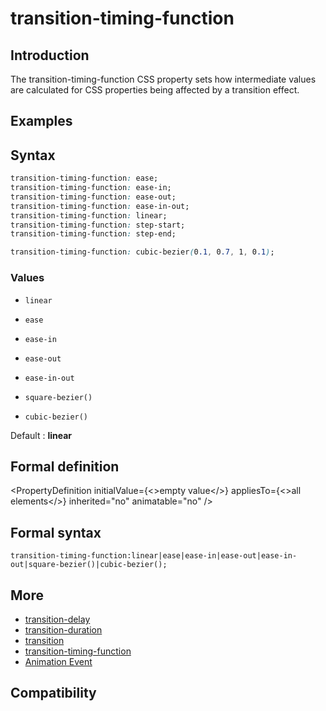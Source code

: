 
# transition-timing-function

## Introduction

The transition-timing-function CSS property sets how intermediate values are calculated for CSS properties being affected by a transition effect.

## Examples

<Go
  example="css-api"
  img="/assets/doc/css/transition-timing-function.gif"
  defaultEntryFile="dist/transition-timing-function.lynx.bundle"
  defaultFile="src/transition-timing-function/App.tsx"
  entry="src/transition-timing-function"
/>

## Syntax

```css
transition-timing-function: ease;
transition-timing-function: ease-in;
transition-timing-function: ease-out;
transition-timing-function: ease-in-out;
transition-timing-function: linear;
transition-timing-function: step-start;
transition-timing-function: step-end;

transition-timing-function: cubic-bezier(0.1, 0.7, 1, 0.1);
```

### Values

- `linear`

- `ease`

- `ease-in`

- `ease-out`

- `ease-in-out`

- `square-bezier()`

- `cubic-bezier()`

Default : **linear**

## Formal definition


<PropertyDefinition
  initialValue={<>empty value</>}
  appliesTo={<>all elements</>}
  inherited="no"
  animatable="no"
/>

## Formal syntax

```
transition-timing-function:linear|ease|ease-in|ease-out|ease-in-out|square-bezier()|cubic-bezier();
```

## More

- [transition-delay](./transition-delay.mdx)
- [transition-duration](./transition-duration.mdx)
- [transition](./transition.mdx)
- [transition-timing-function](./transition-timing-function.mdx)
- [Animation Event](../../lynx-api/event/animation-event.mdx)

## Compatibility


<LegacyCompatTable metadata="css/properties/transition-timing-function" />
